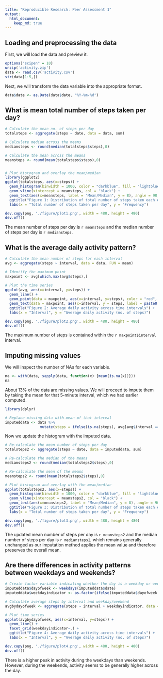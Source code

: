 ```yaml
---
title: "Reproducible Research: Peer Assessment 1"
output: 
  html_document:
    keep_md: true
---
```



## Loading and preprocessing the data

First, we will load the data and preview it.
```r
options("scipen" = 10)
unzip('activity.zip')
data <- read.csv('activity.csv')
str(data[1:5,])
```
Next, we will transform the data variable into the appropriate format.
```r
data$date <- as.Date(data$date, "%Y-%m-%d")
```

## What is mean total number of steps taken per day?

```r

# Calculate the mean no. of steps per day
totalsteps <- aggregate(steps ~ date, data = data, sum)

# Calculate median across the means
mediansteps <- round(median(totalsteps$steps),0)

# Calculate the mean across the means
meansteps <- round(mean(totalsteps$steps),0)


# Plot histogram and overlay the mean/median
library(ggplot2)
ggplot(totalsteps, aes(x=steps)) +
  geom_histogram(binwidth = 1000, color = "darkblue", fill = "lightblue") +
  geom_vline(xintercept = meansteps, col = "black") +
  geom_text(aes(x=meansteps, label = "Mean/Median", y = 8), angle = 90, vjust = 1.2) +
  ggtitle("Figure 1: Distribution of total number of steps taken each day") +
  labs(x = "Total number of steps taken per day", y = "Frequency")

dev.copy(png, './figure/plot1.png', width = 480, height = 480)
dev.off()
``` 
The mean number of steps per day is `r meansteps` and the median number of steps per day is `r mediansteps`.

## What is the average daily activity pattern?
```r
# Calculate the mean number of steps for each interval
avg <- aggregate(steps ~ interval, data = data, FUN = mean)

# Identify the maximum point
maxpoint <- avg[which.max(avg$steps),]
  
# Plot the time series
ggplot(avg, aes(x=interval, y=steps)) +
  geom_line() +
  geom_point(data = maxpoint, aes(x=interval, y=steps), color = "red", size = 3) +
  geom_text(data = maxpoint, aes(x=interval, y = steps, label = paste0("Maximum (",interval,",",round(steps,0),")"))) +
  ggtitle("Figure 2: Average daily activity across time intervals") +
  labs(x = "Interval", y = "Average daily activity (no. of steps)")

dev.copy(png, './figure/plot2.png', width = 480, height = 480)
dev.off()
```
The maximum number of steps is contained within the `r maxpoint$interval` interval.

## Imputing missing values

We will inspect the number of NAs for each variable.
```r
na <- with(data, sapply(data, function(x) {mean(is.na(x))}))
na
```
About 13% of the data are missing values. We will proceed to impute them by taking the mean for that 5-minute interval, which we had earlier computed.

```r
library(dplyr)

# Replace missing data with mean of that interval
imputeddata <- data %>%
                mutate(steps = ifelse(is.na(steps), avg[avg$interval == interval,]$steps, steps))
```

Now we update the histogram with the imputed data.
```r

# Re-calculate the mean number of steps per day
totalsteps2 <- aggregate(steps ~ date, data = imputeddata, sum)

# Re-calculate the median of the means
mediansteps2 <- round(median(totalsteps2$steps),0)

# Re-calculate the mean of the means
meansteps2 <- round(mean(totalsteps2$steps),0)

# Plot histogram and overlay with the mean/median
ggplot(totalsteps2, aes(x=steps)) +
  geom_histogram(binwidth = 1000, color = "darkblue", fill = "lightblue") +
  geom_vline(xintercept = meansteps2, col = "black") +
  geom_text(aes(x=meansteps2, label = "Mean/Median", y = 8), angle = 90, vjust = 1.2) +
  ggtitle("Figure 3: Distribution of total number of steps taken each day") +
  labs(x = "Total number of steps taken per day", y = "Frequency")

dev.copy(png, './figure/plot3.png', width = 480, height = 480)
dev.off()
```
The updated mean number of steps per day is `r meansteps2` and the median number of steps per day is `r mediansteps2`, which remains generally unchanged as our imputation method applies the mean value and therefore preserves the overall mean.

## Are there differences in activity patterns between weekdays and weekends?

```r

# Create factor variable indicating whether the day is a weekday or weekend
imputeddata$dayofweek <- weekdays(imputeddata$date)
imputeddata$weekdayindicator <- as.factor(ifelse(imputeddata$dayofweek %in% c("Saturday", "Sunday"), "weekend", "weekday"))

# Calculate average steps by interval and weekday/weekend
avgbydayofweek <- aggregate(steps ~ interval + weekdayindicator, data = imputeddata, mean)

# Plot time series
ggplot(avgbydayofweek, aes(x=interval, y=steps)) +
  geom_line() +
  facet_grid(weekdayindicator~.) +
  ggtitle("Figure 4: Average daily activity across time intervals") +
  labs(x = "Interval", y = "Average daily activity (no. of steps)")

dev.copy(png, './figure/plot4.png', width = 480, height = 480)
dev.off()
```
There is a higher peak in activity during the weekdays than weekends. However, during the weekends, activity seems to be generally higher across the day.